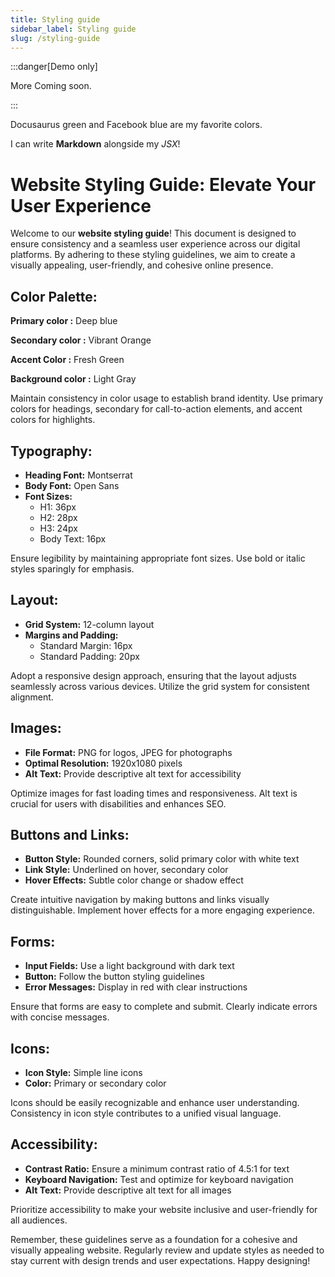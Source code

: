 ```yaml
---
title: Styling guide
sidebar_label: Styling guide
slug: /styling-guide
---
```


:::danger[Demo only]

More Coming soon.

:::



<Highlight color="#25c2a0">Docusaurus green</Highlight> and <Highlight color="#1877F2">Facebook blue</Highlight> are my favorite colors.

I can write **Markdown** alongside my _JSX_!

# Website Styling Guide: Elevate Your User Experience

Welcome to our **website styling guide**! This document is designed to ensure consistency and a seamless user experience across our digital platforms. By adhering to these styling guidelines, we aim to create a visually appealing, user-friendly, and cohesive online presence.

## Color Palette:

__Primary color :__
<Highlight color="#0058A0">Deep blue</Highlight>

__Secondary color :__
<Highlight color="#FF4500">Vibrant Orange</Highlight>

__Accent Color :__
<Highlight color="#41B883">Fresh Green</Highlight>

__Background color :__
<Highlight color="#F5F5F5">Light Gray</Highlight>



Maintain consistency in color usage to establish brand identity. Use primary colors for headings, secondary for call-to-action elements, and accent colors for highlights.

## Typography:

- **Heading Font:** Montserrat
- **Body Font:** Open Sans
- **Font Sizes:**
  - H1: 36px
  - H2: 28px
  - H3: 24px
  - Body Text: 16px

Ensure legibility by maintaining appropriate font sizes. Use bold or italic styles sparingly for emphasis.

## Layout:

- **Grid System:** 12-column layout
- **Margins and Padding:**
  - Standard Margin: 16px
  - Standard Padding: 20px

Adopt a responsive design approach, ensuring that the layout adjusts seamlessly across various devices. Utilize the grid system for consistent alignment.

## Images:

- **File Format:** PNG for logos, JPEG for photographs
- **Optimal Resolution:** 1920x1080 pixels
- **Alt Text:** Provide descriptive alt text for accessibility

Optimize images for fast loading times and responsiveness. Alt text is crucial for users with disabilities and enhances SEO.

## Buttons and Links:

- **Button Style:** Rounded corners, solid primary color with white text
- **Link Style:** Underlined on hover, secondary color
- **Hover Effects:** Subtle color change or shadow effect

Create intuitive navigation by making buttons and links visually distinguishable. Implement hover effects for a more engaging experience.

## Forms:

- **Input Fields:** Use a light background with dark text
- **Button:** Follow the button styling guidelines
- **Error Messages:** Display in red with clear instructions

Ensure that forms are easy to complete and submit. Clearly indicate errors with concise messages.

## Icons:

- **Icon Style:** Simple line icons
- **Color:** Primary or secondary color

Icons should be easily recognizable and enhance user understanding. Consistency in icon style contributes to a unified visual language.

## Accessibility:

- **Contrast Ratio:** Ensure a minimum contrast ratio of 4.5:1 for text
- **Keyboard Navigation:** Test and optimize for keyboard navigation
- **Alt Text:** Provide descriptive alt text for all images

Prioritize accessibility to make your website inclusive and user-friendly for all audiences.

Remember, these guidelines serve as a foundation for a cohesive and visually appealing website. Regularly review and update styles as needed to stay current with design trends and user expectations. Happy designing!
